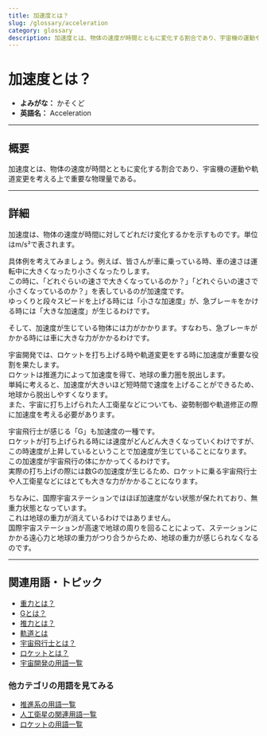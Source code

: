```yaml
---
title: 加速度とは？
slug: /glossary/acceleration
category: glossary
description: 加速度とは、物体の速度が時間とともに変化する割合であり、宇宙機の運動や軌道変更を考える上で重要な物理量である。
---
```



<Head>
  <script type="application/ld+json">
    {`{
      "@context": "https://schema.org",
      "@type": "DefinedTerm",
      "name": "加速度",
      "inDefinedTermSet": "https://space-dev-terms.pages.dev",
      "termCode": "orbit/acceleration",
      "description": "加速度とは、物体の速度が時間とともに変化する割合であり、宇宙機の運動や軌道変更において重要な物理量である。",
      "url": "https://space-dev-terms.pages.dev/docs/orbit/acceleration"
    }`}
  </script>
</Head>

# 加速度とは？
- **よみがな：** かそくど  
- **英語名：** Acceleration  

---

## 概要

加速度とは、物体の速度が時間とともに変化する割合であり、宇宙機の運動や軌道変更を考える上で重要な物理量である。

---

## 詳細

加速度は、物体の速度が時間に対してどれだけ変化するかを示すものです。単位はm/s²で表されます。  

具体例を考えてみましょう。例えば、皆さんが車に乗っている時、車の速さは運転中に大きくなったり小さくなったりします。  
この時に、「どれぐらいの速さで大きくなっているのか？」「どれぐらいの速さで小さくなっているのか？」を表しているのが加速度です。  
ゆっくりと段々スピードを上げる時には「小さな加速度」が、急ブレーキをかける時には「大きな加速度」が生じるわけです。  

そして、加速度が生じている物体には力がかかります。すなわち、急ブレーキがかかる時には車に大きな力がかかるわけです。  

宇宙開発では、ロケットを打ち上げる時や軌道変更をする時に加速度が重要な役割を果たします。  
ロケットは推進力によって加速度を得て、地球の重力圏を脱出します。  
単純に考えると、加速度が大きいほど短時間で速度を上げることができるため、地球から脱出しやすくなります。  
また、宇宙に打ち上げられた人工衛星などについても、姿勢制御や軌道修正の際に加速度を考える必要があります。  

宇宙飛行士が感じる「G」も加速度の一種です。  
ロケットが打ち上げられる時には速度がどんどん大きくなっていくわけですが、この時速度が上昇しているということで加速度が生じていることになります。  
この加速度が宇宙飛行の体にかかってくるわけです。  
実際の打ち上げの際には数Gの加速度が生じるため、ロケットに乗る宇宙飛行士や人工衛星などにはとても大きな力がかかることになります。  

ちなみに、国際宇宙ステーションではほぼ加速度がない状態が保たれており、無重力状態となっています。  
これは地球の重力が消えているわけではありません。  
国際宇宙ステーションが高速で地球の周りを回ることによって、ステーションにかかる遠心力と地球の重力がつり合うからため、地球の重力が感じられなくなるのです。

---

## 関連用語・トピック

- [重力とは？](/docs/glossary/gravity) 
- [Gとは？](/docs/glossary/g-force)   
- [推力とは？](/docs/rocket/propulsion/system/thrust)  
- [軌道とは](/docs/orbit/orbit)  
- [宇宙飛行士とは？](/docs/glossary/astronaut)
- [ロケットとは？](/docs/rocket/rocket)
- [宇宙開発の用語一覧](/docs/category/glossary)

### 他カテゴリの用語を見てみる

- [推進系の用語一覧](/docs/category/propulsion)
- [人工衛星の関連用語一覧](/docs/category/satellite)
- [ロケットの用語一覧](/docs/category/rocket)